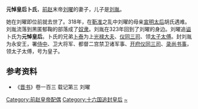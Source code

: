 {{noteTA
|1=zh-hans:靳准; zh-hant:靳準;
}}
'''元悼皇后卜氏'''，[[前赵|前赵]]末帝[[刘曜|刘曜]]的妻子，儿子是[[劉胤_(漢趙)|刘胤]]。

她在刘曜即位前就去世了。318年，在[[靳准|靳准]]之乱中刘曜的母亲[[宣明太后|宣明太后]]胡氏遇难。刘胤流落到黑匿郁鞠的部落成了[[奴隶|奴隶]]。刘胤在323年回到了刘曜的身边。刘曜追[[谥|谥]]卜氏为'''元悼皇后'''。卜氏的兄弟[[卜泰|卜泰]]为上[[光禄大夫|光禄大夫]]、[[仪同三司|仪同三司]]、领[[太子太傅|太子太傅]]。封刘胤为永安王，署[[侍中|侍中]]、卫大将军、都督二宫禁卫诸军事、[[开府仪同三司|开府仪同三司]]、[[录尚书事|录尚书事]]，领太子太傅，号为皇子。

== 参考资料 ==
*《[[晋书|晋书]]》卷一百三 载记第三 刘曜

{{十六国赵国及冉魏皇后}}  
[[Category:前赵皇帝配偶|Category:前赵皇帝配偶]]
[[Category:十六国追封皇后|Category:十六国追封皇后]]
[[Category:卜姓|~]]